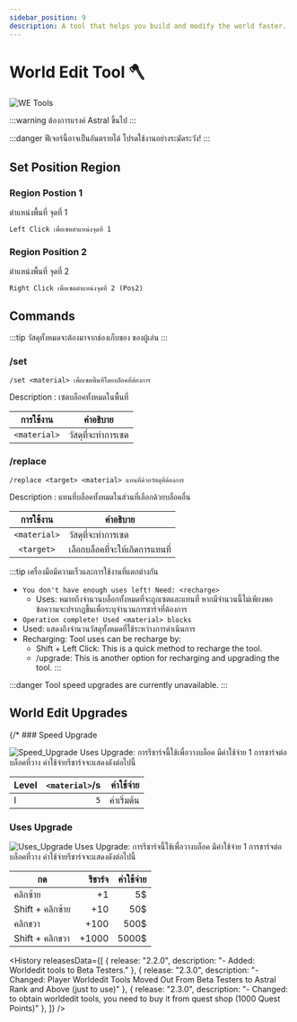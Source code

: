 ```yaml
---
sidebar_position: 9
description: A tool that helps you build and modify the world faster.
---
```



# World Edit Tool 🪓

![WE Tools](\img\doc\features\we_tools\WE_Tool.gif)
<GenMetaData 
  description="A tool that helps you build and modify the world faster."
  keywords="Tool, Build, Builder, Upgrades, World edit upgrades, World edit tool, lamalia world edit, World edit lamalia"
/>

:::warning ต้องการแรงค์ Astral ขึ้นไป 
:::

:::danger
ฟีเจอร์นี้อาจเป็นอันตรายได้ โปรดใช้งานอย่างระมัดระวัง!
:::

## Set Position Region


### Region Postion 1

ตำแหน่งพื้นที่ จุดที่ 1
```
Left Click เพื่อเซตตำแหน่งจุดที่ 1
```

### Region Position 2

ตำแหน่งพื้นที่ จุดที่ 2
```
Right Click เพื่อเซตตำแหน่งจุดที่ 2 (Pos2)
```

## Commands

:::tip
วัสดุทั้งหมดจะต้องมาจากช่องเก็บของ ของผู้เล่น
:::


### /set
```
/set <material> เพื่อเซตพื้นที่โดยบล็อคที่ต้องการ
```

Description : เซตบล็อคทั้งหมดในพื้นที่

|  การใช้งาน   | คำอธิบาย           |
| :----------: | ------------------ |
| `<material>` | วัสดุที่จะทำการเซต |

### /replace
```
/replace <target> <material> แทนที่ด้วยวัสดุที่ต้องการ
```

Description : แทนที่บล็อคทั้งหมดในส่วนที่เลือกด้วยบล็อคอื่น

|  การใช้งาน   | คำอธิบาย                        |
| :----------: | ------------------------------- |
| `<material>` | วัสดุที่จะทำการเซต              |
|  `<target>`  | เลือกบล็อคที่จะให้เกิดการแทนที่ |

:::tip
เครื่องมือมีความเร็วและการใช้งานที่แตกต่างกัน

- `You don't have enough uses left! Need: <recharge>`
  - Uses: หมายถึงจำนวนบล็อกทั้งหมดที่จะถูกเซตและแทนที่ หากมีจำนวนนี้ไม่เพียงพอ ข้อความจะปรากฏขึ้นเพื่อระบุจำนวนการชาร์จที่ต้องการ
- `Operation complete! Used <material> blocks`
- Used: แสดงถึงจำนวนวัสดุทั้งหมดที่ใช้ระหว่างการดำเนินการ
- Recharging: Tool uses can be recharge by:
  - Shift + Left Click: This is a quick method to recharge the tool.
  - /upgrade: This is another option for recharging and upgrading the tool.
:::

:::danger
Tool speed upgrades are currently unavailable.
:::

## World Edit Upgrades

{/* ### Speed Upgrade

![Speed_Upgrade](/img/doc/features/we_tools/Speed_Upgrade.png)
Uses Upgrade: การรีชาร์จนี้ใช้เพื่อวางบล็อค มีค่าใช้จ่าย 1 การชาร์จต่อบล็อคที่วาง ค่าใช้จ่ายรีชาร์จจะแสดงดังต่อไปนี้

| Level | `<material>`/s | ค่าใช้จ่าย |
| :---- | -------------: | -------: |
| I     |            `5` |  ค่าเริ่มต้น |  */}

### Uses Upgrade

![Uses_Upgrade](/img/doc/features/we_tools/Uses_Upgrade.png)
Uses Upgrade: การรีชาร์จนี้ใช้เพื่อวางบล็อค มีค่าใช้จ่าย 1 การชาร์จต่อบล็อคที่วาง ค่าใช้จ่ายรีชาร์จจะแสดงดังต่อไปนี้

| กด               | รีชาร์จ |  ค่าใช้จ่าย |
| ------------------- | -------: | ----: |
| คลิกซ้าย          |       +1 |    5$ |
| Shift + คลิกซ้าย  |      +10 |   50$ |
| คลิกขวา        |     +100 |  500$ |
| Shift + คลิกขวา |    +1000 | 5000$ |

<History releasesData={[
    { release: "2.2.0", description: "- Added: Worldedit tools to Beta Testers." },
    { release: "2.3.0", description: "- Changed: Player Worldedit Tools Moved Out From Beta Testers to Astral Rank and Above (just to use)" },
    { release: "2.3.0", description: "- Changed: to obtain worldedit tools, you need to buy it from quest shop (1000 Quest Points)" },
  ]} />